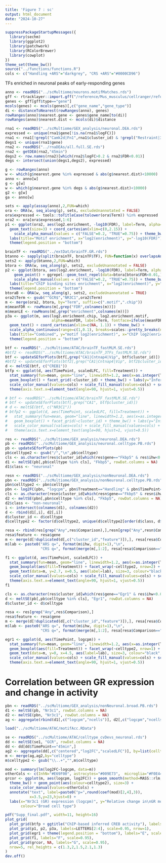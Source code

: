 ```yaml
---
title: 'Figure 7 : sc'
output: html_document
date: "2024-10-27"
---
```



```r
suppressPackageStartupMessages({
  library(sechm)
  library(ggplot2)
  library(patchwork)
  library(RColorBrewer)
  library(cowplot)
})
theme_set(theme_bw())
source("../functions/functions.R")
cols <- c("Handling +ARS"="darkgrey", "CRS +ARS"="#0000CD96")
```


TFs enriched in neuronal peaks of early-responding genes

```r
anno <- readRDS("../scMultiome/neurons.motifMatches.rds")
gff <- rtracklayer::import.gff("/reference/Mus_musculus/cellranger/refdata-cellranger-arc-mm10-2020-A-2.0.0/genes/genes.gtf.gz")
genes <- gff[gff$type=="gene"]
mcols(genes) <- mcols(genes)[,c("gene_name","gene_type")]
di <- distanceToNearest(rowRanges(anno), genes)
rowRanges(anno)$nearest.gene <- genes$gene_name[to(di)]
rowRanges(anno)$nearest.dist <- mcols(di)$distance

rna1 <- readRDS("../scMultiome/GEX_analysis/neuronal.DEA.rds")
expressed <- unique(rna1$gene[!is.na(rna1$logFC)])
rna1 <- rna1[!grepl("Camk2d|Fn1",rna1$cluster_id) & !grepl("Restraint|3h|45min|Any",rna1$Comparison) & rna1$ihw<0.15,]
degs1 <- unique(rna1$gene)
rna2 <- readRDS("../rnaDEAs/all.full.SE.rds")
rna2 <- getDEA(rna2,"45min")
degs2 <- row.names(rna2)[which(rna2$logFC>0.2 & rna2$FDR<0.01)]
degs <- intersect(union(degs1,degs2), expressed)

g <- rowRanges(anno)
w <- which(g$nearest.gene %in% expressed & abs(g$nearest.dist)<10000)
anno <- anno[w]
g <- g[w]
w <- which(g$nearest.gene %in% degs & abs(g$nearest.dist)<10000)
g2 <- g[w]
ga <- anno[w]

sets <- apply(assay(anno),2,FUN=which)
ora <- ORA(w, seq_along(g), sets, excludeUnannotated = FALSE)
ora$expressed <- tools::toTitleCase(tolower(ora$Term)) %in% expressed
ora2 <- ora[ora$expressed,1:6]
p1 <- ggplot(ora2, aes(log2.enrichment, -log10(FDR), label=Term, alpha=FDR<0.05)) + 
  geom_text(size=3) + coord_cartesian(xlim=c(0,2.15)) + 
    scale_alpha_manual(values = c("FALSE"=0.2, "TRUE"=0.75)) + theme_bw() +
  labs(title="Motif enrichment", x="log2(enrichment)", y="-log10(FDR)") +
  theme(legend.position = "bottom")

brainTF <- readRDS("../extDat/brainTF.GR.rds")
btanno <- sapply(split(brainTF, brainTF$TF), FUN=function(x) overlapsAny(g,x))
sets2 <- apply(btanno,2,FUN=which)
btora <- ORA(w, seq_along(g), sets2, excludeUnannotated = FALSE)
p2 <- ggplot(btora, aes(log2.enrichment, -log10(FDR), label=Term, alpha=FDR<0.01)) + 
    geom_point() + ggrepel::geom_text_repel(data=btora[btora$FDR<0.01,], size=3, min.segment.length = 0) + 
    scale_alpha_manual(values = c("FALSE"=0.2, "TRUE"=0.75)) + theme_bw() + 
  labs(title="ChIP binding sites enrichment", x="log2(enrichment)", y="-log10(FDR)") +
  theme(legend.position = "bottom")
btoraB <- ORA(w, seq_along(g), sets2, excludeUnannotated = TRUE)
ora2$Term <- gsub("^GCR$","NR3C1",ora2$Term)
m <- merge(ora2, btora, by="Term", suffix=c(".motif",".chip"))
m$meanFDR <- rowMeans(m[,grep("FDR",colnames(m))])
m$meanLE <- rowMeans(m[,grep("enrichment",colnames(m))])
p3a <- ggplot(m, aes(log2.enrichment.chip, log2.enrichment.motif,
                     alpha=meanFDR, label=Term, fontface=ifelse(meanFDR<0.01,"bold","plain"))) + 
  geom_text() + coord_cartesian(xlim=c(NA, 1.1)) + theme_bw() + 
  scale_alpha_continuous(range=c(1,0.1), breaks=scales::pretty_breaks(n=3)) +
  labs(title="Combined", y="motif log2(enrichment)", x="ChIP log2(enrichment)") +
  theme(legend.position = "bottom")
```


```r
btf <- readRDS("../scMultiome/ATAC/brainTF_fastMLM.SE.rds")
#btf2 <- readRDS("../scMultiome/ATAC/brainTF_3TFs_fastMLM.SE.rds")
btf <- updateSEforPlots(btf[,grep("CA1|Cntnap4|Vip", btf$cluster_id)])
#btf2 <- updateSEforPlots(btf2[,grep("CA1|Cntnap4|Vip", btf2$cluster_id)])
d <- meltSE(btf, c("CREB1"))
btfp <- ggplot(d, aes(TimePoint, scaledLFC, fill=Treatment)) + 
  stat_summary(fun=mean, geom="line", linewidth=1.2, aes(x=as.integer(TimePoint), group=Treatment, colour=Treatment))  + 
  geom_boxplot() + facet_grid(~cluster_id) + theme_bw() + labs(y="Inferred TF activity") +
  scale_color_manual(values=cols) + scale_fill_manual(values=cols) + scale_x_discrete() +
  theme(axis.text.x=element_text(angle=90, hjust=1, vjust=0.5))

# btf <- readRDS("../scMultiome/ATAC/brainTF_fastMLM.SE.rds")
# btf <- updateSEforPlots(btf[,grep("CA1", btf$cluster_id)])
# d <- meltSE(btf, c("NR3C1"))
# btfp2 <- ggplot(d, aes(TimePoint, scaledLFC, fill=Treatment)) + 
#   stat_summary(fun=mean, geom="line", linewidth=1.2, aes(x=as.integer(TimePoint), group=Treatment, colour=Treatment))  + 
#   geom_boxplot() + facet_grid(~cluster_id) + theme_bw() + labs(y="Inferred TF activity") +
#   scale_color_manual(values=cols) + scale_fill_manual(values=cols) + scale_x_discrete() +
#   theme(axis.text.x=element_text(angle=90, hjust=1, vjust=0.5))

```




```r
res <- readRDS("../scMultiome/GEX_analysis/neuronal.DEA.rds")
pb <- readRDS("../scMultiome/GEX_analysis/neuronal.celltype.PB.rds")
pb <- updateSEforPlots(pb)
pb$celltype2 <- gsub("/","\n",pb$celltype)
cls <- as.character(res$cluster_id[which(res$gene=="Fkbp5" & res$ihw<0.05)])
d1 <- meltSE(pb[,pb$celltype %in% cls], "Fkbp5", rowDat.columns = NA)
d1$class <- "neuronal"

resn <- readRDS("../scMultiome/GEX_analysis/nonNeuronal.DEA.rds")
pbn <- readRDS("../scMultiome/GEX_analysis/nonNeuronal.celltype.PB.rds")
pbn$celltype2 <- pbn$celltype
pbn <- log2FC(pbn, "logcpm", pbn$Treatment=="Handling" & pbn$TimePoint=="Control", by=pbn$celltype2)
cls <- as.character(resn$cluster_id[which(resn$gene=="Fkbp5" & resn$ihw<0.01)])
d2 <- meltSE(pbn[,pbn$celltype %in% cls], "Fkbp5", rowDat.columns = NA)
d2$class <- "non-neuronal"
i <- intersect(colnames(d1), colnames(d2))
d <- rbind(d1[,i], d2[,i])
d$cluster_id <- d$celltype
d$celltype2 <- factor(d$celltype2, unique(d$celltype2[order(d$class, d$celltype2)]))

resa <- rbind(res[grep("Any",res$Comparison),],resn[grep("Any",resn$Comparison),])
resa$feature <- resa$gene
m <- merge(d[!duplicated(d[,c("cluster_id","feature")]),], resa[resa$Comparison=="stressAny",])
m$lab <- paste0("ARS q=", format(m$ihw, digit=1),"\n",
                "CRS q=", format(merge(m[,1:2], resa[resa$Comparison=="treatAny",])$ihw, digit=1))

f1 <- ggplot(d, aes(TimePoint, scaledLFC)) + 
  stat_summary(fun=mean, geom="line", linewidth=1.2, aes(x=as.integer(TimePoint), group=Treatment, colour=Treatment))  +
  geom_boxplot(aes(fill=Treatment)) + facet_wrap(~celltype2, nrow=2) + theme_bw() + labs(y="Fkbp5 scaled log2(FC)") +
  geom_text(data=m, y=2.7, x=0.5, aes(label=lab), size=3, colour="black", hjust=0, vjust=1) +
  scale_color_manual(values=cols) + scale_fill_manual(values=cols) + scale_x_discrete() +
  theme(axis.text.x=element_text(angle=90, hjust=1, vjust=0.5))
f1
```

```r
cls <- as.character(res$cluster_id[which(res$gene=="Egr1" & res$ihw<0.05)])
d <- meltSE(pb[,pb$celltype %in% cls], "Egr1", rowDat.columns = NA)
d$cluster_id <- d$celltype

resa <- res[grep("Any",res$Comparison),]
resa$feature <- resa$gene
m <- merge(d[!duplicated(d[,c("cluster_id","feature")]),], resa[resa$Comparison=="stressAny",])
m$lab <- paste0("ARS q=", format(m$ihw, digit=1),"\n",
                "CRS q=", format(merge(m[,1:2], resa[resa$Comparison=="treatAny",])$ihw, digit=1))

egr1 <- ggplot(d, aes(TimePoint, logcpm)) + 
  stat_summary(fun=mean, geom="line", linewidth=1.2, aes(x=as.integer(TimePoint), group=Treatment, colour=Treatment))  +
  geom_boxplot(aes(fill=Treatment)) + facet_wrap(~celltype2, nrow=1) + theme_bw() + labs(y="Egr1 log(CPM)") +
  geom_text(data=m, y=0, x=4.5, aes(label=lab), size=3, colour="black", hjust=1, vjust=0) +
  scale_color_manual(values=cols) + scale_fill_manual(values=cols) + scale_x_discrete() +
  theme(axis.text.x=element_text(angle=90, hjust=1, vjust=0.5))

```


# Correlation between GR expression and change in activity

```r
pbn <- readRDS("../scMultiome/GEX_analysis/nonNeuronal.broad.PB.rds")
d1 <- meltSE(pb, "Nr3c1", rowDat.columns = NA)
d2 <- meltSE(pbn, "Nr3c1", rowDat.columns = NA)
ag <- aggregate(rbind(d1[,c("logcpm","ncells")], d2[,c("logcpm","ncells")]), by=list(celltype=c(as.character(d1$celltype2), as.character(d2$broadClass))), FUN=median)

load("../scMultiome/ATAC/motifAcc.RData")

se <- readRDS("../scMultiome/ATAC/celltype_cvDevs_neuronal.rds")
dd <- meltSE(se1, "GCR", rowDat.columns = NA)
dd <- dd[dd$TimePoint=="45min",]
ag2 <- aggregate(dd[,c("centered","log2FC","scaledLFC")], by=list(celltype=gsub("/","\n",dd$cluster_id)), FUN=median)
m <- merge(ag,ag2,by="celltype")
m$celltype2 <- gsub("\\..+","",m$celltype)

mod <- summary(lm(log2FC~logcpm, data=m))
otherCols <- c(InhN="#E69F00", astrocytes="#009E73",  microglia="#F0E442", oligodendrocyte="#56B4E9",  OPC="#0072B2", ExN="#D55E00", vascular="#CC79A7")
grcor <- ggplot(m, aes(logcpm, log2FC)) + geom_smooth(method=MASS::rlm, alpha=0.2) + 
  theme_bw() + geom_point(aes(colour=celltype2), size=3) +
  scale_color_manual(values=otherCols) + 
  annotate("text", label=paste0("p=",round(coef(mod)[2,4],3)),
           x=3.5,y=23,hjust=0) +
  labs(x="Nr3c1 (GR) expression (logcpm)", y="Relative change in\nGR motif accessibility",
       colour="Broad cell type")
```



```r
pdf("Supp_final.pdf", width=11, height=16)
plot_grid(
  plot_grid(btfp + ggtitle("ChIP-based inferred CREB activity"), labels="A", scale=0.95),
  plot_grid(p1, p2, p3a, labels=LETTERS[2:4], scale=0.95, nrow=1),
  plot_grid(egr1 + theme(legend.position = "bottom"), labels="E", scale=0.95),
  plot_grid(f1, labels="F", scale=0.95),
  plot_grid(grcor, NA, labels="G", scale=0.95),
  nrow=5, rel_heights = c(1.3,2,1.5,2.1,1.3)
)
dev.off()
```

